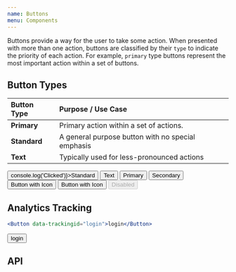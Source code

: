 ```yaml
---
name: Buttons
menu: Components
---
```



Buttons provide a way for the user to take some action. When presented with more than one action, buttons are classified by their `type` to indicate the priority of each action. For example, `primary` type buttons represent the most important action within a set of buttons.

## Button Types

| Button Type  | Purpose / Use Case                                |
| :----------- | :------------------------------------------------ |
| **Primary**  | Primary action within a set of actions.           |
| **Standard** | A general purpose button with no special emphasis |
| **Text**     | Typically used for less-pronounced actions        |

<Playground>
  <SpacedGroup>
    <Button onClick={() => console.log('Clicked')}>Standard</Button>
    <Button type="text">Text</Button>
    <Button type="primary">Primary</Button>
    <Button type="secondary">Secondary</Button>
    <Button>
      <AssetIcon /> Button with Icon
    </Button>
    <Button type="primary">
      <AssetIcon /> Button with Icon
    </Button>
    <Button disabled>Disabled</Button>
  </SpacedGroup>
</Playground>

## Analytics Tracking

```jsx
<Button data-trackingid="login">login</Button>
```

<Playground>
  <Button data-trackingid="login">login</Button>
</Playground>

## API

<PropsTable of={Button} />
